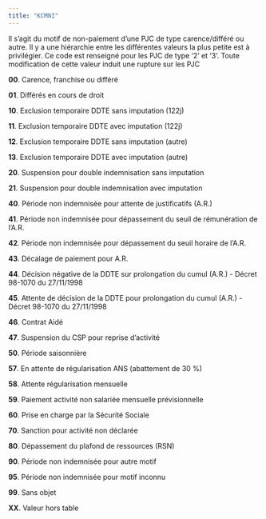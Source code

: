 ```yaml
---
title: "KCMNI"
---
```


Il s'agit du motif de non-paiement d'une PJC de type carence/différé ou autre. Il y a une hiérarchie entre les différentes valeurs la plus petite est à privilégier. Ce code est renseigné pour les PJC de type '2' et '3'. Toute modification de cette valeur induit une rupture sur les PJC

**00**. Carence, franchise ou différé

**01**. Différés en cours de droit

**10**. Exclusion temporaire DDTE sans imputation (122j)

**11**. Exclusion temporaire DDTE avec imputation (122j)

**12**. Exclusion temporaire DDTE sans imputation (autre)

**13**. Exclusion temporaire DDTE avec imputation (autre)

**20**. Suspension pour double indemnisation sans imputation

**21**. Suspension pour double indemnisation avec imputation

**40**. Période non indemnisée pour attente de justificatifs (A.R.)

**41**. Période non indemnisée pour dépassement du seuil de rémunération de l'A.R.

**42**. Période non indemnisée pour dépassement du seuil horaire de l'A.R.

**43**. Décalage de paiement pour A.R.

**44**. Décision négative de la DDTE sur prolongation du cumul (A.R.) - Décret 98-1070 du 27/11/1998

**45**. Attente de décision de la DDTE pour prolongation du cumul (A.R.) - Décret 98-1070 du 27/11/1998

**46**. Contrat Aidé

**47**. Suspension du CSP pour reprise d'activité

**50**. Période saisonnière

**57**. En attente de régularisation ANS (abattement de 30 %)

**58**. Attente régularisation mensuelle

**59**. Paiement activité non salariée mensuelle prévisionnelle

**60**. Prise en charge par la Sécurité Sociale

**70**. Sanction pour activité non déclarée

**80**. Dépassement du plafond de ressources (RSN)

**90**. Période non indemnisée pour autre motif

**95**. Période non indemnisée pour motif inconnu

**99**. Sans objet

**XX**. Valeur hors table
